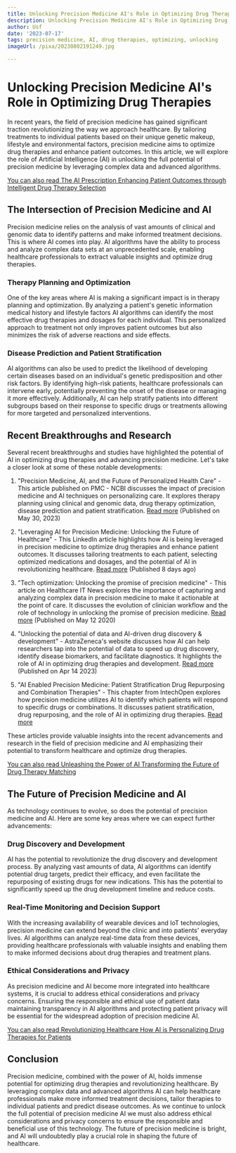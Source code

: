 ```yaml
---
title: Unlocking Precision Medicine AI's Role in Optimizing Drug Therapies
description: Unlocking Precision Medicine AI's Role in Optimizing Drug Therapies
author: Usf
date: '2023-07-17'
tags: precision medicine, AI, drug therapies, optimizing, unlocking
imageUrl: /pixa/20230802191249.jpg

---
```

# Unlocking Precision Medicine AI's Role in Optimizing Drug Therapies

In recent years, the field of precision medicine has gained significant traction revolutionizing  the way we  approach  healthcare. By tailoring treatments to individual patients based on their unique genetic makeup,  lifestyle and environmental factors, precision medicine  aims to optimize drug therapies and enhance patient outcomes. In this article, we will explore the  role of  Artificial Intelligence (AI) in unlocking the full potential of precision medicine by leveraging complex data and advanced algorithms.

[You can also read The AI Prescription Enhancing Patient Outcomes through Intelligent Drug Therapy Selection](The%20AI%20Prescription%20Enhancing%20Patient%20Outcomes%20through%20Intelligent%20Drug%20Therapy%20Selection)


## The Intersection of  Precision Medicine and AI

Precision medicine relies on the analysis of vast  amounts of clinical and genomic data to identify patterns  and make informed treatment decisions. This is where AI comes  into play. AI algorithms have the ability to process and  analyze complex data sets  at an unprecedented scale, enabling healthcare professionals to extract valuable insights and  optimize drug therapies.

### Therapy Planning and Optimization

One of the key areas where AI is making a significant impact is in therapy  planning and optimization. By analyzing a patient's genetic information medical history and lifestyle factors AI algorithms can identify the most effective drug therapies and dosages for each individual.  This  personalized  approach to treatment not only improves patient outcomes but also minimizes the risk of adverse reactions and side effects.

### Disease Prediction and Patient Stratification

AI algorithms  can  also be used to predict the likelihood of  developing  certain diseases based on  an individual's genetic predisposition and other risk factors. By identifying high-risk patients, healthcare professionals can  intervene early, potentially  preventing the onset of the disease or managing it more effectively.  Additionally, AI can help stratify patients into different subgroups based on their response to specific drugs or treatments allowing  for more targeted and personalized interventions.

##  Recent Breakthroughs  and  Research

Several  recent breakthroughs and studies have highlighted the potential of AI in optimizing drug therapies and  advancing precision medicine. Let's take a closer  look at some of these notable developments:

1. "Precision Medicine, AI,  and the Future  of Personalized Health Care" -  This article published on PMC - NCBI discusses the impact of precision medicine  and AI techniques on personalizing care. It explores therapy planning using clinical and genomic data, drug therapy optimization, disease prediction and patient stratification. [Read more](https://www.ncbi.nlm.nih.gov/pmc/articles/PMC7877825/) (Published on May 30, 2023)

2. "Leveraging  AI for Precision Medicine: Unlocking the Future of Healthcare"  - This  LinkedIn article highlights how AI is being leveraged in precision  medicine to optimize drug therapies and enhance  patient outcomes. It discusses tailoring treatments to each patient, selecting optimized medications and dosages, and the potential of AI  in revolutionizing healthcare. [Read more](https://www.linkedin.com/pulse/leveraging-ai-precision-medicine-unlocking-future-healthcare-bates) (Published 8 days ago)

3. "Tech optimization: Unlocking the promise of precision medicine" - This article on Healthcare IT News explores the importance of capturing and analyzing complex data  in precision medicine to  make it actionable at the point of care. It  discusses the evolution of clinician workflow and  the role of technology in  unlocking the promise of  precision  medicine.  [Read more](https://www.healthcareitnews.com/news/tech-optimization-unlocking-promise-precision-medicine) (Published on May  12 2020)

4.  "Unlocking the potential of data and AI-driven drug discovery & development" - AstraZeneca's website discusses how AI can help  researchers tap into  the potential of data to speed up  drug discovery, identify disease biomarkers, and facilitate diagnostics. It highlights the role of AI in optimizing drug  therapies and development. [Read more](https://www.astrazeneca.com/what-science-can-do/topics/data-science-ai/unlocking-potential-data-ai-driven-drug-discovery-development.html) (Published  on Apr  14 2023)

5. "AI Enabled Precision Medicine: Patient Stratification Drug Repurposing and Combination Therapies" - This chapter from IntechOpen explores how precision medicine utilizes AI to identify  which patients will respond to specific drugs or combinations. It discusses patient stratification, drug repurposing, and the role of AI in  optimizing drug therapies. [Read more](https://www.intechopen.com/chapters/72211) 

These articles provide  valuable insights into the recent advancements and research in the field of precision medicine and AI emphasizing their potential to  transform healthcare and optimize drug therapies.

[You can also  read Unleashing the Power of AI Transforming the Future of Drug Therapy  Matching](Unleashing%20the%20Power%20of%20AI%20Transforming%20the%20Future%20of%20Drug%20Therapy%20Matching)


## The Future of Precision Medicine and AI

As technology continues to evolve, so does the potential of precision medicine and AI. Here are some key areas where we can expect further advancements:

### Drug Discovery and Development

AI has the potential to revolutionize the drug discovery  and development  process. By analyzing  vast amounts of data, AI algorithms can identify potential drug targets, predict their efficacy, and even facilitate the repurposing  of existing drugs for  new indications. This  has the potential to  significantly speed up the drug development timeline and reduce costs.

### Real-Time Monitoring  and  Decision Support

With the increasing availability of wearable devices and  IoT  technologies, precision medicine can extend beyond the clinic and into patients' everyday lives.  AI algorithms can analyze real-time data from these devices,  providing healthcare professionals with valuable insights and  enabling them to make  informed decisions about  drug therapies  and treatment plans.

### Ethical Considerations and Privacy

As precision medicine and AI become  more integrated into healthcare  systems, it is crucial to address ethical considerations and privacy concerns. Ensuring the  responsible and ethical use of patient data maintaining  transparency in AI algorithms and protecting patient privacy will be essential for the widespread adoption of precision medicine AI.

[You can also read Revolutionizing Healthcare How AI is Personalizing Drug Therapies for Patients](Revolutionizing%20Healthcare%20How%20AI%20is%20Personalizing%20Drug%20Therapies%20for%20Patients)


## Conclusion

Precision medicine, combined with the power of AI, holds immense potential for optimizing  drug therapies and revolutionizing  healthcare. By leveraging complex data and advanced algorithms  AI can help  healthcare professionals make more informed treatment decisions, tailor therapies to individual patients and predict disease outcomes. As we continue to  unlock the full potential of precision medicine AI we  must also address ethical considerations and privacy concerns to ensure the responsible and  beneficial use of this technology. The future of precision medicine is bright, and  AI will undoubtedly play a crucial role in shaping the future of  healthcare.